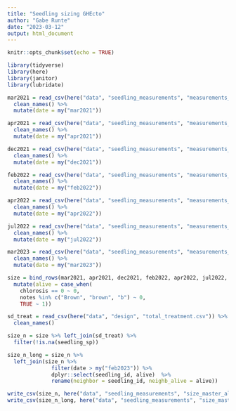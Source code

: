 ```yaml
---
title: "Seedling sizing GHEcto"
author: "Gabe Runte"
date: "2023-03-12"
output: html_document
---
```


```r
knitr::opts_chunk$set(echo = TRUE)

library(tidyverse)
library(here)
library(janitor)
library(lubridate)
```

```r
mar2021 = read_csv(here("data", "seedling_measurements", "measurements_mar2021.csv")) %>% 
  clean_names() %>% 
  mutate(date = my("mar2021"))

apr2021 = read_csv(here("data", "seedling_measurements", "measurements_mar2021.csv")) %>% 
  clean_names() %>% 
  mutate(date = my("apr2021"))

dec2021 = read_csv(here("data", "seedling_measurements", "measurements_dec2021.csv")) %>% 
  clean_names() %>% 
  mutate(date = my("dec2021"))

feb2022 = read_csv(here("data", "seedling_measurements", "measurements_feb2022.csv")) %>% 
  clean_names() %>% 
  mutate(date = my("feb2022"))

apr2022 = read_csv(here("data", "seedling_measurements", "measurements_apr2022.csv")) %>% 
  clean_names() %>% 
  mutate(date = my("apr2022"))

jul2022 = read_csv(here("data", "seedling_measurements", "measurements_jul2022.csv")) %>% 
  clean_names() %>% 
  mutate(date = my("jul2022"))

mar2023 = read_csv(here("data", "seedling_measurements", "measurements_mar2023.csv")) %>% 
  clean_names() %>% 
  mutate(date = my("mar2023"))

size = bind_rows(mar2021, apr2021, dec2021, feb2022, apr2022, jul2022, mar2023)%>% 
  mutate(alive = case_when(
    chlorosis == 0 ~ 0,
    notes %in% c("Brown", "brown", "b") ~ 0,
    TRUE ~ 1))

sd_treat = read_csv(here("data", "design", "total_treatment.csv")) %>% 
  clean_names() 

size_n = size %>% left_join(sd_treat) %>% 
  filter(!is.na(seedling_sp))

size_n_long = size_n %>% 
  left_join(size_n %>% 
              filter(date > my("feb2023")) %>% 
              dplyr::select(seedling_id, alive)  %>% 
              rename(neighbor = seedling_id, neighb_alive = alive))

write_csv(size_n, here("data", "seedling_measurements", "size_master_all.csv"))
write_csv(size_n_long, here("data", "seedling_measurements", "size_master.csv"))
```

